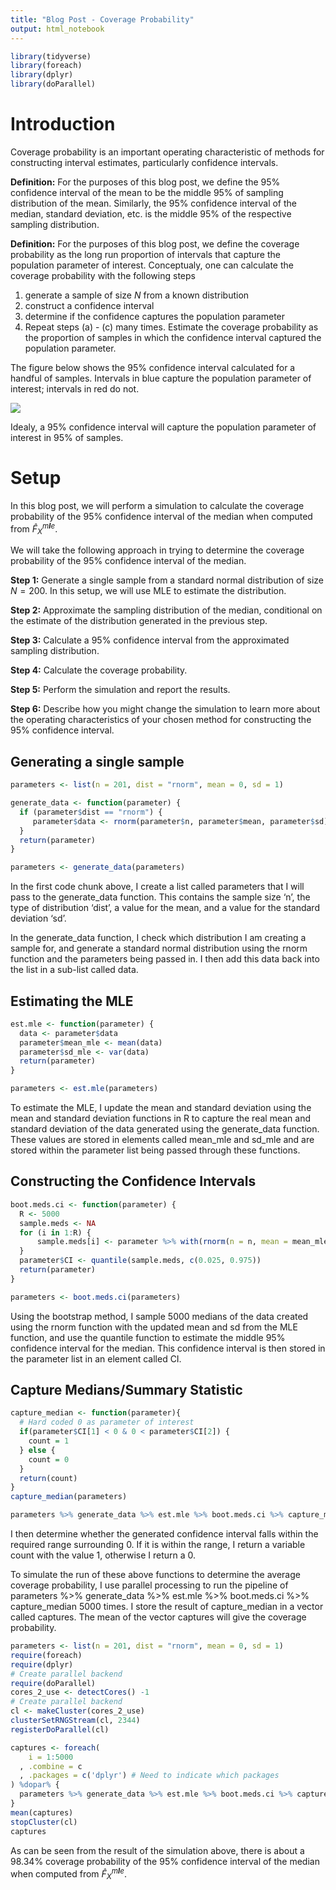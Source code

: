 ```yaml
---
title: "Blog Post - Coverage Probability"
output: html_notebook
---
```


```r
library(tidyverse)
library(foreach)
library(dplyr)
library(doParallel)
```

# Introduction

Coverage probability is an important operating characteristic of methods
for constructing interval estimates, particularly confidence intervals.

**Definition:** For the purposes of this blog post, we define the 95%
confidence interval of the mean to be the middle 95% of sampling
distribution of the mean. Similarly, the 95% confidence interval of the
median, standard deviation, etc. is the middle 95% of the respective
sampling distribution.

**Definition:** For the purposes of this blog post, we define the
coverage probability as the long run proportion of intervals that
capture the population parameter of interest. Conceptualy, one can
calculate the coverage probability with the following steps

1.  generate a sample of size *N* from a known distribution
2.  construct a confidence interval
3.  determine if the confidence captures the population parameter
4.  Repeat steps (a) - (c) many times. Estimate the coverage probability
    as the proportion of samples in which the confidence interval
    captured the population parameter.

The figure below shows the 95% confidence interval calculated for a
handful of samples. Intervals in blue capture the population parameter
of interest; intervals in red do not.

![](./coverage-prob.svg)

Idealy, a 95% confidence interval will capture the population parameter
of interest in 95% of samples.

# Setup

In this blog post, we will perform a simulation to calculate the
coverage probability of the 95% confidence interval of the median when
computed from *F̂*<sub>*X*</sub><sup>*m**l**e*</sup>.

We will take the following approach in trying to determine the coverage probability of the 95% confidence interval of the median. 

**Step 1:** Generate a single sample from a standard normal distribution
of size *N* = 200. In this setup, we will use MLE to estimate the distribution.

**Step 2:** Approximate the sampling distribution of the median, conditional on the estimate of the distribution generated in the previous step.

**Step 3:** Calculate a 95% confidence interval from the
approximated sampling distribution.

**Step 4:** Calculate the coverage probability.

**Step 5:** Perform the simulation and report the results.

**Step 6:** Describe how you might change the simulation to learn more
about the operating characteristics of your chosen method for
constructing the 95% confidence interval.

## Generating a single sample

```r

parameters <- list(n = 201, dist = "rnorm", mean = 0, sd = 1)

```

```r
generate_data <- function(parameter) {
  if (parameter$dist == "rnorm") {
     parameter$data <- rnorm(parameter$n, parameter$mean, parameter$sd) 
  }
  return(parameter)
}

parameters <- generate_data(parameters)
```

In the first code chunk above, I create a list called parameters that I will pass to the generate_data function. This contains the sample size 'n', the type of distribution 'dist', a value for the mean, and a value for the standard deviation 'sd'. 

In the generate_data function, I check which distribution I am creating a sample for, and generate a standard normal distribution using the rnorm function and the parameters being passed in. I then add this data back into the list in a sub-list called data. 

## Estimating the MLE

```r
est.mle <- function(parameter) {
  data <- parameter$data
  parameter$mean_mle <- mean(data)
  parameter$sd_mle <- var(data)
  return(parameter)
}

parameters <- est.mle(parameters)
```

To estimate the MLE, I update the mean and standard deviation using the mean and standard deviation functions in R to capture the real mean and standard deviation of the data generated using the generate_data function. These values are stored in elements called mean_mle and sd_mle and are stored within the parameter list being passed through these functions. 

## Constructing the Confidence Intervals

```r
boot.meds.ci <- function(parameter) {
  R <- 5000 
  sample.meds <- NA
  for (i in 1:R) {
      sample.meds[i] <- parameter %>% with(rnorm(n = n, mean = mean_mle, sd = sd_mle) %>% median)
  }
  parameter$CI <- quantile(sample.meds, c(0.025, 0.975))
  return(parameter)
}

parameters <- boot.meds.ci(parameters)
```

Using the bootstrap method, I sample 5000 medians of the data created using the rnorm function with the updated mean and sd from the MLE function, and use the quantile function to estimate the middle 95% confidence interval for the median. This confidence interval is then stored in the parameter list in an element called CI. 

## Capture Medians/Summary Statistic

```r
capture_median <- function(parameter){
  # Hard coded 0 as parameter of interest
  if(parameter$CI[1] < 0 & 0 < parameter$CI[2]) {
    count = 1
  } else {
    count = 0
  }
  return(count)
}
capture_median(parameters)

parameters %>% generate_data %>% est.mle %>% boot.meds.ci %>% capture_median
```

I then determine whether the generated confidence interval falls within the required range surrounding 0. If it is within the range, I return a variable count with the value 1, otherwise I return a 0. 

To simulate the run of these above functions to determine the average coverage probability, I use parallel processing to run the pipeline of parameters %>% generate_data %>% est.mle %>% boot.meds.ci %>% capture_median 5000 times. I store the result of capture_median in a vector called captures. The mean of the vector captures will give the coverage probability. 

```r
parameters <- list(n = 201, dist = "rnorm", mean = 0, sd = 1)
require(foreach)
require(dplyr)
# Create parallel backend
require(doParallel)
cores_2_use <- detectCores() -1
# Create parallel backend
cl <- makeCluster(cores_2_use)
clusterSetRNGStream(cl, 2344)
registerDoParallel(cl)

captures <- foreach(
    i = 1:5000
  , .combine = c
  , .packages = c('dplyr') # Need to indicate which packages
) %dopar% {
  parameters %>% generate_data %>% est.mle %>% boot.meds.ci %>% capture_median
}
mean(captures)
stopCluster(cl)
captures
```

As can be seen from the result of the simulation above, there is about a 98.34% coverage probability of the 95% confidence interval of the median when computed from *F̂*<sub>*X*</sub><sup>*m**l**e*</sup>.
